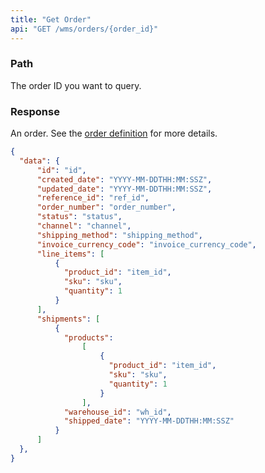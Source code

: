 ```yaml
---
title: "Get Order"
api: "GET /wms/orders/{order_id}"
---
```


<Snippet file="headers.mdx" />

### Path

<ParamField path="order_id" type="string" required>
  The order ID you want to query.
</ParamField>

### Response

<ResponseField name="data" type="object">

An order. See the [order definition](/wms-api/orders/info) for more details.

<Snippet file="order.mdx" />

</ResponseField>


<ResponseExample>

```json Response
{
  "data": {
      "id": "id",
      "created_date": "YYYY-MM-DDTHH:MM:SSZ",
      "updated_date": "YYYY-MM-DDTHH:MM:SSZ",
      "reference_id": "ref_id",
      "order_number": "order_number",
      "status": "status",
      "channel": "channel",
      "shipping_method": "shipping_method",
      "invoice_currency_code": "invoice_currency_code",
      "line_items": [
          {
            "product_id": "item_id",
            "sku": "sku",
            "quantity": 1
          }
      ],
      "shipments": [
          {
            "products":
                [
                    {
                      "product_id": "item_id",
                      "sku": "sku",
                      "quantity": 1
                    }
                ],
            "warehouse_id": "wh_id",
            "shipped_date": "YYYY-MM-DDTHH:MM:SSZ"
          }
      ]
  },
}
```

</ResponseExample>
